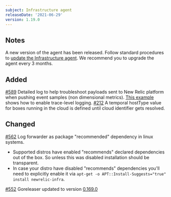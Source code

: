 ```yaml
---
subject: Infrastructure agent
releaseDate: '2021-06-29'
version: 1.19.0
---
```


## Notes
A new version of the agent has been released. Follow standard procedures to [update the Infrastructure agent](/docs/infrastructure/install-configure-manage-infrastructure/update-or-uninstall/update-infrastructure-agent).
We recommend you to upgrade the agent every 3 months.

## Added
[#589](https://github.com/newrelic/infrastructure-agent/pull/589) Detailed log to help troubleshoot payloads sent to New Relic platform when pushing event samples (non dimensional metrics). [This example](https://github.com/newrelic/infrastructure-agent/blob/e494cf2eb457bda5eb1d8d8cb44ee2471b72935d/assets/examples/infrastructure/newrelic-infra-template.yml.example#L716) shows how to enable trace-level logging.
[#212](https://github.com/newrelic/infrastructure-agent/pull/212) A temporal hostType value for boxes running in the cloud is defined  until cloud identifier gets resolved.

## Changed

[#562](https://github.com/newrelic/infrastructure-agent/pull/562) Log forwarder as package "recommended" dependency in linux systems.
  * Supported distros have enabled "recommends" declared dependencies out of the box. So unless this was disabled installation should be transparent.
  * In case your distro have disabled "recommends" dependencies you'll need to explicitly enable it via `apt-get -o APT::Install-Suggests="true" install newrelic-infra`.

[#552](https://github.com/newrelic/infrastructure-agent/pull/552) Goreleaser updated to version [0.169.0](https://github.com/goreleaser/goreleaser/releases/tag/v0.169.0)
